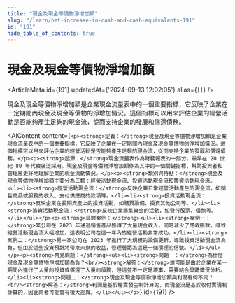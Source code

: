 ```yaml
---
title: "現金及現金等價物淨增加額"
slug: "/learn/net-increase-in-cash-and-cash-equivalents-191"
id: "191"
hide_table_of_contents: true
---
```



# 現金及現金等價物淨增加額

<ArticleMeta id={191} updatedAt={'2024-09-13 12:02:05'} alias={`[]`} />
<div className='border-solid border-b border-t-0 my-4 border-[var(--ifm-color-gray-300)]' />

現金及現金等價物淨增加額是企業現金流量表中的一個重要指標，它反映了企業在一定期間內現金及現金等價物的淨增加情況。這個指標可以用來評估企業的經營活動是否能夠產生足夠的現金流，從而支持企業的發展和償還債務。

<AIContent content={`<p><strong>定義：</strong>現金及現金等價物淨增加額是企業現金流量表中的一個重要指標，它反映了企業在一定期間內現金及現金等價物的淨增加情況。這個指標可以用來評估企業的經營活動是否能夠產生足夠的現金流，從而支持企業的發展和償還債務。</p><p><strong>起源：</strong>現金流量表作為財務報表的一部分，最早在 20 世紀 80 年代被廣泛採用。現金及現金等價物淨增加額作為其中的一個關鍵指標，幫助投資者和管理層更好地理解企業的現金流動情況。</p><p><strong>類別與特點：</strong>現金及現金等價物淨增加額主要分為三類：經營活動現金流、投資活動現金流和籌資活動現金流。<ul><li><strong>經營活動現金流：</strong>反映企業日常經營活動產生的現金流，如銷售商品或服務的收入、支付供應商的款項等。</li><li><strong>投資活動現金流：</strong>反映企業在長期資產上的投資活動，如購買設備、投資其他公司等。</li><li><strong>籌資活動現金流：</strong>反映企業籌集資金的活動，如發行股票、借款等。</li></ul></p><p><strong>具體案例：</strong><ul><li><strong>案例一：</strong>某公司在 2023 年通過銷售產品獲得了大量現金收入，同時減少了應收賬款，導致經營活動現金流大幅增加。這表明公司在這一年內的經營活動非常成功。</li><li><strong>案例二：</strong>另一家公司在 2023 年進行了大規模的設備更新，導致投資活動現金流為負，但由於這些投資預計將帶來未來的收益，管理層認為這是一個積極的信號。</li></ul></p><p><strong>常見問題：</strong><ul><li><strong>問題一：</strong>為什麼現金及現金等價物淨增加額為負？<br/><strong>解答：</strong>這可能是由於企業在某一期間內進行了大量的投資或償還了大量的債務，但這並不一定是壞事，需要結合具體情況分析。</li><li><strong>問題二：</strong>現金及現金等價物淨增加額與利潤有何不同？<br/><strong>解答：</strong>利潤是基於權責發生制計算的，而現金流是基於收付實現制計算的，因此兩者可能會有很大差異。</li></ul></p>`} id={191} />
